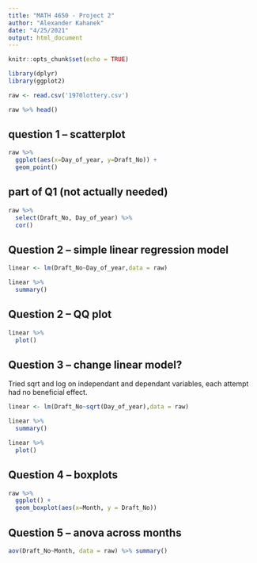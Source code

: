 ```yaml
---
title: "MATH 4650 - Project 2"
author: "Alexander Kahanek"
date: "4/25/2021"
output: html_document
---
```


```r
knitr::opts_chunk$set(echo = TRUE)

library(dplyr)
library(ggplot2)
```

```r
raw <- read.csv('1970lottery.csv')

raw %>% head()
```

## question 1 -- scatterplot

```r
raw %>% 
  ggplot(aes(x=Day_of_year, y=Draft_No)) +
  geom_point()
```

## part of Q1 (not actually needed)


```r
raw %>% 
  select(Draft_No, Day_of_year) %>% 
  cor()
```

## Question 2 -- simple linear regression model

```r
linear <- lm(Draft_No~Day_of_year,data = raw)

linear %>% 
  summary()
```

## Question 2 -- QQ plot

```r
linear %>% 
  plot()
```

## Question 3 -- change linear model?

Tried sqrt and log on independant and dependant variables, each attempt had no beneficial effect.

```r
linear <- lm(Draft_No~sqrt(Day_of_year),data = raw)

linear %>% 
  summary()
```


```r
linear %>% 
  plot()
```

## Question 4 -- boxplots

```r
raw %>% 
  ggplot() +
  geom_boxplot(aes(x=Month, y = Draft_No))
```

## Question 5 -- anova across months

```r
aov(Draft_No~Month, data = raw) %>% summary()
```

```r

```

```r

```

```r

```

```r

```